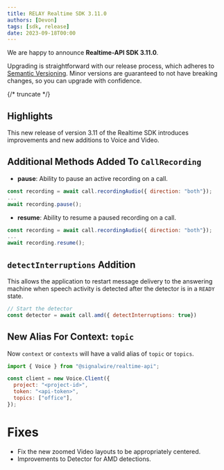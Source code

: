 ---
title: RELAY Realtime SDK 3.11.0
authors: [Devon]
tags: [sdk, release]
date: 2023-09-18T00:00
---

We are happy to announce **Realtime-API SDK 3.11.0**.

Upgrading is straightforward with our release process, which adheres to [Semantic Versioning](https://semver.org/).
Minor versions are guaranteed to not have breaking changes, so you can upgrade with confidence.

<ReleaseCard library="@signalwire/realtime-api" version="3.11.0" releaseType="minor"/>

{/* truncate */}

## Highlights

This new release of version 3.11 of the Realtime SDK introduces improvements and new additions to Voice and Video.

## Additional Methods Added To `CallRecording`

- **pause**: Ability to pause an active recording on a call.
```js
const recording = await call.recordingAudio({ direction: "both"});
...
await recording.pause();
```

- **resume**: Ability to resume a paused recording on a call.
```js
const recording = await call.recordingAudio({ direction: "both"});
...
await recording.resume();
```

## `detectInterruptions` Addition

This allows the application to restart message delivery to the answering machine when speech activity is detected after the detector is in a `READY` state.

```js
// Start the detector
const detector = await call.amd({ detectInterruptions: true})
```

## New Alias For Context: `topic`
Now `context` or `contexts` will have a valid alias of `topic` or `topics`.

```js
import { Voice } from "@signalwire/realtime-api";

const client = new Voice.Client({
  project: "<project-id>",
  token: "<api-token>",
  topics: ["office"],
});
```

# Fixes
- Fix the new zoomed Video layouts to be appropriately centered.
- Improvements to Detector for AMD detections.
